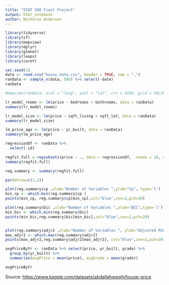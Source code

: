 ---
title: "STAT 380 Fianl Project"
output: html_notebook
author: Nicholas Anderson
---

```{r}
library(tidyverse)
library(sf)
library(mapview)
library(dplyr)
library(glmnet)
library(leaps)
library(caret)

set.seed(1)
data <- read.csv("house_data.csv", header = TRUE, sep = ",")
ranData <- sample_n(data, 500) %>% select(-date)
ranData
```

```{r}

#mapview(ranData, xcol = "long", ycol = "lat", crs = 4269, grid = FALSE)
```


```{r}
lr_model_rooms <- lm(price ~ bedrooms + bathrooms, data = ranData)
summary(lr_model_rooms)
```


```{r}
lr_model_size <- lm(price ~ sqft_living + sqft_lot, data = ranData)
summary(lr_model_size)
```

```{r}
lm_price_age <- lm(price ~ yr_built, data = ranData)
summary(lm_price_age)
```

```{r}
regressionDf <- ranData %>%
  select(-id)

regfit.full = regsubsets(price ~ ., data = regressionDf,  nvmax = 18, method="forward")
summary(regfit.full)

reg.summary <- summary(regfit.full)

par(mfrow=c(2,2))

plot(reg.summary$cp ,xlab="Number of Variables ",ylab="Cp", type='l')
min_cp <- which.min(reg.summary$cp )
points(min_cp, reg.summary$cp[min_cp],col="blue",cex=2,pch=20)

plot(reg.summary$bic ,xlab="Number of Variables ",ylab="BIC",type='l')
min_bic <- which.min(reg.summary$bic)
points(min_bic,reg.summary$bic[min_bic],col="blue",cex=2,pch=20)


plot(reg.summary$adjr2 ,xlab="Number of Variables ", ylab="Adjusted RSq",type="l")
max_adjr2 <- which.max(reg.summary$adjr2)
points(max_adjr2,reg.summary$adjr2[max_adjr2], col="blue",cex=2,pch=20)
```

```{r}
avgPriceByYr <- ranData %>% select(price, yr_built, grade) %>%
  group_by(yr_built) %>%
  summarise(avgPrice = mean(price), avgGrade = mean(grade))

avgPriceByYr


```










Source: <https://www.kaggle.com/datasets/abdallahwagih/house-price>
